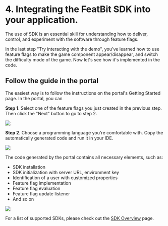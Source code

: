 
# 4. Integrating the FeatBit SDK into your application.

The use of SDK is an essential skill for understanding how to deliver, control, and experiment with the software through feature flags.

In the last step "Try interacting with the demo", you've learned how to use feature flags to make the game component appear/disappear, and switch the difficulty mode of the game. Now let's see how it's implemented in the code.

## Follow the guide in the portal

The easiest way is to follow the instructions on the portal's Getting Started page. In the portal, you can

**Step 1**. Select one of the feature flags you just created in the previous step. Then click the "Next" button to go to step 2.

![](../getting-started/assets/connect-to-sdk/001.png)

**Step 2**. Choose a programming language you're comfortable with. Copy the automatically generated code and run it in your IDE.

![](../getting-started/assets/connect-to-sdk/002.png)

The code generated by the portal contains all necessary elements, such as:

- SDK installation
- SDK initialization with server URL, environment key
- Identification of a user with customized properties
- Feature flag implementation
- Feature flag evaluation 
- Feature flag update listener
- And so on

![](../getting-started/assets/connect-to-sdk/003.png)

For a list of supported SDKs, please check out the [SDK Overview](../sdk/overview#supported-sdks) page.


